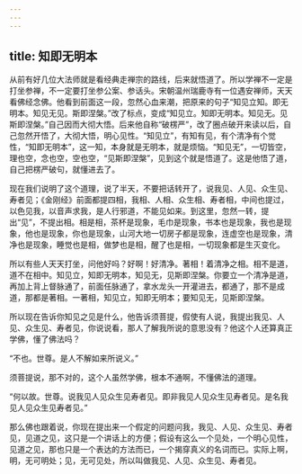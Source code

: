 ```yaml
---
---
---
```

title: 知即无明本
---




从前有好几位大法师就是看经典走禅宗的路线，后来就悟道了。所以学禅不一定是打坐参禅，不一定要打坐参公案、参话头。宋朝温州瑞鹿寺有一位遇安禅师，天天看佛经念佛。他看到前面这一段，忽然心血来潮，把原来的句子“知见立知。即无明本。知见无见。斯即涅槃。”改了标点，变成“知见立。知即无明本。知见无。见斯即涅槃。”自己因而大彻大悟。后来他自称“破楞严”，改了圈点破开来读以后，自己忽然开悟了，大彻大悟，明心见性。“知见立”，有知有见，有个清净有个觉性，“知即无明本”，这一知，本身就是无明本，就是烦恼。“知见无”，一切皆空，理也空，念也空，空也空，“见斯即涅槃”，见到这个就是悟道了。这是他悟了道，自己把楞严破句，就懂进去了。

现在我们说明了这个道理，说了半天，不要把话转开了，说我见、人见、众生见、寿者见；《金刚经》前面都提四相，我相、人相、众生相、寿者相，中间也提过，以色见我，以音声求我，是人行邪道，不能见如来。到这里，忽然一转，提出“见”，不提出相。相是相，茶杯是现象，毛巾是现象，书本也是现象，我也是现象，他也是现象，你也是现象，山河大地一切房子都是现象，连虚空也是现象，清净也是现象，睡觉也是相，做梦也是相，醒了也是相，一切现象都是生灭变化。

所以有些人天天打坐，问他好吗？好啊！好清净。著相！着清净之相。相不是道，道不在相中。知见立，知即无明本，知见无，见斯即涅槃。你要立一个清净是道，再加上背上督脉通了，前面任脉通了，拿水龙头一开灌进去，都通了，那不是成道，那都是著相。一著相，知见立，知即无明本；要知见无，见斯即涅槃。

所以现在告诉你知见之见是什么，他告诉须菩提，假使有人说，我提出我见、人见、众生见、寿者见，你说说看，那人了解我所说的意思没有？他这个人还算真正学佛，懂了佛法吗？

“不也。世尊。是人不解如来所说义。”

须菩提说，那不对的，这个人虽然学佛，根本不通啊，不懂佛法的道理。

“何以故。世尊。说我见人见众生见寿者见。即非我见人见众生见寿者见。是名我见人见众生见寿者见。”

那么佛也跟着说，你现在提出来一个假定的问题问我，我见、人见、众生见、寿者见，见道之见，这只是一个讲话上的方便；假设有这么一个见处，一个明心见性，见道之见，那也只是一个表达的方法而已，一个揭穿真义的名词而已。实际上啊，明，无可明处；见，无可见处，所以叫做我见、人见、众生见、寿者见。